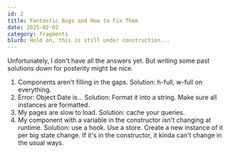 ```yaml
---
id: 2
title: Fantastic Bugs and How to Fix Them
date: 2025-02-02
category: fragments
blurb: Hold on, this is still under construction...
---
```


Unfortunately, I don't have all the answers yet. But writing some past solutions down for posterity might be nice.

1. Components aren't filling in the gaps. Solution: h-full, w-full on everything.
2. Error: Object Date is... Solution: Format it into a string. Make sure all instances are formatted.
3. My pages are slow to load. Solution: cache your queries.
4. My component with a variable in the constructor isn't changing at runtime. Solution: use a hook. Use a store.
Create a new instance of it per big state change. If it's in the constructor, it kinda can't change in the usual ways.

